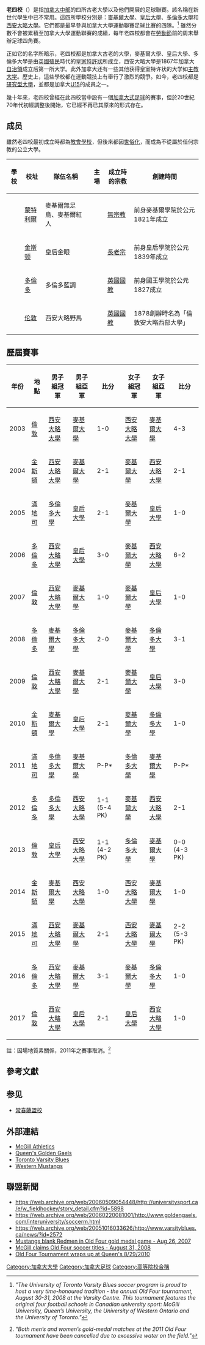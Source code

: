 {{NoteTA|1=zh-hant:皇后大學; zh-hans:女王大学;}}
'''老四校'''（{{lang-en|Old Four}}）是指[[加拿大中部|加拿大中部]]的四所古老大學以及他們開展的足球聯賽。該名稱在新世代學生中已不常用。這四所學校分別是：[[麥基爾大學|麥基爾大學]]、[[皇后大學_(加拿大)|皇后大學]]、[[多倫多大學|多倫多大學]]和[[西安大略大學|西安大略大學]]。它們都是最早參與加拿大大學運動聯賽足球比賽的四隊。<ref>{{cite web| last =| first =| title =U of T Soccer to Host Old Four Tournament| url =http://www.varsityblues.ca/news/?id=10417| accessdate =2008-09-02}}{{dead link|date=2017年11月 |bot=InternetArchiveBot |fix-attempted=yes }} ''"The University of Toronto Varsity Blues soccer program is proud to host a very time-honoured tradition - the annual Old Four tournament, August 30-31, 2008 at the Varsity Centre. This tournament features the original four football schools in Canadian university sport: McGill University, Queen’s University, the University of Western Ontario and the University of Toronto."''</ref> 雖然分數不會被累積至加拿大大學運動聯賽的成績，每年老四校都會在[[劳动节_(美国)|勞動節]]前的周末舉辦足球四角賽。

正如它的名字所暗示，老四校都是加拿大古老的大學，麥基爾大學、皇后大學、多倫多大學是由[[英属北美|英國殖民]]時代的[[皇家特許狀|皇家特許狀]]所成立，西安大略大學是1867年加拿大[[自治領|自治領]]成立后第一所大学。此外加拿大还有一些其他获得皇室特许状的大学如[[主教大学|主教大学]]。歷史上，這些學校都在運動競技上有舉行了激烈的競爭。如今，老四校都是[[研究型大學|研究型大學]]，並都是加拿大[[U15_(加拿大大學)|U15]]的成員之一。

幾十年來，老四校曾經在此四校當中設有一個[[加拿大式足球|加拿大式足球]]的賽事，但於20世紀70年代初經調整後開始，它已經不再已其原來的形式存在。

==成员==
雖然老四校最初成立時都為[[教會學校|教會學校]]，但後來都因[[世俗化|世俗化]]，而成為不從屬於任何宗教的公立大學。

<!-- in alphabetical order-->
{| class="wikitable" width="98%"
!學校
!校址
!隊伍名稱
!主場
!成立時的宗教
!創建時間
|-
|{{legend|red|[[麥基爾大學|麥基爾大學]]}}
|[[蒙特利爾|蒙特利爾]]
|麥基爾無足鳥、麥基爾紅人
|{{link-en|珀西瓦爾·莫爾森紀念運動場|Percival Molson Memorial Stadium}}
|[[無宗教|無宗教]]
|前身麥基爾學院於公元1821年成立
|-
|{{legend|gold|[[皇后大學_(加拿大)|皇后大學]]}}
|[[金斯顿_(安大略省)|金斯顿]]
|皇后金眼
|{{link-en|理查森紀念運動場|Richardson Memorial Stadium}}
|[[長老宗|長老宗]]
|前身皇后學院於公元1839年成立
|-
|{{legend|blue|[[多倫多大學|多倫多大學]]}}
|[[多倫多|多倫多]]
|多倫多藍調
|{{link-en|藍調運動場|Varsity Stadium}}
|[[英國國教|英國國教]]
|前身國王學院於公元1827成立
|-
|{{legend|purple|[[西安大略大學|西安大略大學]]}}
|[[伦敦_(安大略省)|伦敦]]
|西安大略野馬
|{{link-en|TD運動場|TD Stadium}}
|[[英國國教|英國國教]]
|1878創辦時名為「倫敦安大略西部大學」
|}

==歷屆賽事==
{{动态列表}}
{| class="wikitable" width="98%"
!年份
!地點
!男子組冠軍
!男子組亞軍
!比分
!女子組冠軍
!女子組亞軍
!比分
|-
|2003
|[[倫敦_(加拿大)|倫敦]]
|[[西安大略大學|西安大略大學]]
|[[麥基爾大學|麥基爾大學]]
|1-0
|[[西安大略大學|西安大略大學]]
|[[麥基爾大學|麥基爾大學]]
|4-3
|-
|2004
|[[金斯頓_(安大略省)|金斯頓]]
|[[西安大略大學|西安大略大學]]
|[[麥基爾大學|麥基爾大學]]
|2-1
|[[麥基爾大學|麥基爾大學]]
|[[西安大略大學|西安大略大學]]
|2-1
|-
|2005
|[[滿地可|滿地可]]
|[[多倫多大學|多倫多大學]]
|[[皇后大學_(加拿大)|皇后大學]]
|2-1
|[[麥基爾大學|麥基爾大學]]
|[[皇后大學_(加拿大)|皇后大學]]
|1-0
|-
|2006
|[[多倫多|多倫多]]
|[[西安大略大學|西安大略大學]]
|[[皇后大學_(加拿大)|皇后大學]]
|3-0
|[[麥基爾大學|麥基爾大學]]
|[[西安大略大學|西安大略大學]]
|6-2
|-
|2007
|[[倫敦_(加拿大)|倫敦]]
|[[西安大略大學|西安大略大學]]
|[[麥基爾大學|麥基爾大學]]
|1-0
|[[麥基爾大學|麥基爾大學]]
|[[皇后大學_(加拿大)|皇后大學]]
|1-0
|-
|2008
|[[多倫多|多倫多]]
|[[麥基爾大學|麥基爾大學]]
|[[多倫多大學|多倫多大學]]
|2-0
|[[麥基爾大學|麥基爾大學]]
|[[多倫多大學|多倫多大學]]
|3-1
|-
|2009
|[[倫敦_(加拿大)|倫敦]]
|[[西安大略大學|西安大略大學]]
|[[麥基爾大學|麥基爾大學]]
|2-1
|[[麥基爾大學|麥基爾大學]]
|[[皇后大學_(加拿大)|皇后大學]]
|3-0
|-
|2010
|[[金斯頓_(安大略省)|金斯頓]]
|[[麥基爾大學|麥基爾大學]]
|[[皇后大學_(加拿大)|皇后大學]]
|2-1
|[[麥基爾大學|麥基爾大學]]
|[[多倫多大學|多倫多大學]]
|1-0
|-
|2011
|[[滿地可|滿地可]]
|[[多倫多大學|多倫多大學]]
|[[麥基爾大學|麥基爾大學]]
|P-P*
|[[多倫多大學|多倫多大學]]
|[[麥基爾大學|麥基爾大學]]
|P-P*
|-
|2012
|[[多倫多|多倫多]]
|[[多倫多大學|多倫多大學]]
|[[西安大略大學|西安大略大學]]
|1-1 (5-4 PK)
|[[麥基爾大學|麥基爾大學]]
|[[西安大略大學|西安大略大學]]
|2-1
|-
|2013
|[[倫敦_(加拿大)|倫敦]]
|[[皇后大學_(加拿大)|皇后大學]]
|[[西安大略大學|西安大略大學]]
|1-1 (4-2 PK)
|[[多倫多大學|多倫多大學]]
|[[麥基爾大學|麥基爾大學]]
|0-0 (4-3 PK)
|-
|2014
|[[金斯頓_(安大略省)|金斯頓]]
|[[麥基爾大學|麥基爾大學]]
|[[西安大略大學|西安大略大學]]
|1-0
|[[西安大略大學|西安大略大學]]
|[[麥基爾大學|麥基爾大學]]
|1-0
|-
|2015
|[[滿地可|滿地可]]
|[[西安大略大學|西安大略大學]]
|[[麥基爾大學|麥基爾大學]]
|2-1
|[[西安大略大學|西安大略大學]]
|[[麥基爾大學|麥基爾大學]]
|2-2 (5-3 PK)
|-
|2016
|[[多倫多|多倫多]]
|[[西安大略大學|西安大略大學]]
|[[麥基爾大學|麥基爾大學]]
|3-1
|[[麥基爾大學|麥基爾大學]]
|[[多倫多大學|多倫多大學]]
|1-0
|-
|2017
|[[倫敦_(加拿大)|倫敦]]
|[[西安大略大學|西安大略大學]]
|[[皇后大學_(加拿大)|皇后大學]]
|2-1
|[[皇后大學_(加拿大)|皇后大學]]
|[[西安大略大學|西安大略大學]]
|1-0
|}
註：因場地質素關係，2011年之賽事取消。<ref>{{cite web|url=http://www.varsityblues.ca/news/2011/8/28/MSOC_0828115022.aspx|title=OLD FOUR MATCHES CANCELLED DUE TO WET FIELD CONDITIONS|accessdate=2012-08-28|last=|first=|archive-date=2016-03-04|archive-url=https://web.archive.org/web/20160304224659/http://www.varsityblues.ca/news/2011/8/28/MSOC_0828115022.aspx|dead-url=no}} ''"Both men’s and women’s gold-medal matches at the 2011 Old Four tournament have been cancelled due to excessive water on the field."''</ref>

==參考文獻==
{{Reflist}}

== 参见 ==
* [[常春藤盟校|常春藤盟校]]

==外部連結==
* [http://www.athletics.mcgill.ca/ McGill Athletics]{{Wayback|url=http://www.athletics.mcgill.ca/ |date=20031220200212 }}
* [http://www.goldengaels.com/ Queen's Golden Gaels]{{Wayback|url=http://www.goldengaels.com/ |date=20130813212718 }}
* [http://varsityblues.ca/ Toronto Varsity Blues]{{Wayback|url=http://varsityblues.ca/ |date=20130814023700 }}
* [http://www.westernmustangs.ca/ Western Mustangs]{{Wayback|url=http://www.westernmustangs.ca/ |date=20130814014428 }}

==聯盟新聞==
* https://web.archive.org/web/20060509054448/http://universitysport.ca/e/w_fieldhockey/story_detail.cfm?id=5898
* https://web.archive.org/web/20060220081001/http://www.goldengaels.com/interuniversity/soccerm.html
* https://web.archive.org/web/20051016033626/http://www.varsityblues.ca/news/?id=2572 
* [https://archive.is/20071025005732/http://www.athletics.mcgill.ca/varsity_sports_article.ch2?article_id=3383 Mustangs blank Redmen in Old Four gold medal game - Aug 26, 2007]
* [http://www.varsityblues.ca/news/?id=10529 McGill claims Old Four soccer titles - August 31, 2008]{{dead link|date=2017年11月 |bot=InternetArchiveBot |fix-attempted=yes }}
* [http://www.gogaelsgo.com/news/2010/8/29/SOCW_0829100617.aspx Old Four Tournament wraps up at Queen's 8/29/2010]{{dead link|date=2017年11月 |bot=InternetArchiveBot |fix-attempted=yes }}

[[Category:加拿大大學|Category:加拿大大學]]
[[Category:加拿大足球|Category:加拿大足球]]
[[Category:高等院校合稱|Category:高等院校合稱]]